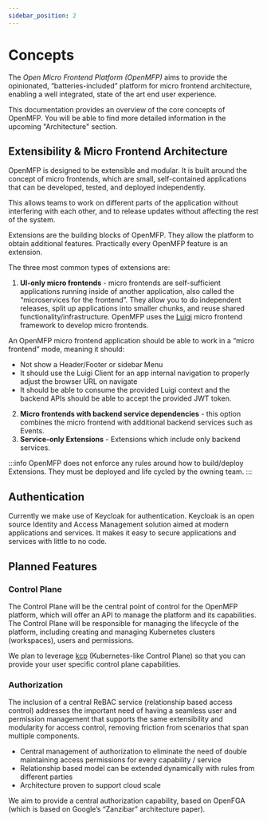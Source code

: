 ```yaml
---
sidebar_position: 2
---
```


# Concepts

The *Open Micro Frontend Platform (OpenMFP)* aims to provide the opinionated, “batteries-included” platform for micro frontend architecture, enabling a well integrated, state of the art end user experience.

This documentation provides an overview of the core concepts of OpenMFP. You will be able to find more detailed information in the upcoming "Architecture" section.

## Extensibility & Micro Frontend Architecture

OpenMFP is designed to be extensible and modular. It is built around the concept of micro frontends, which are small, self-contained applications that can be developed, tested, and deployed independently. 

This allows teams to work on different parts of the application without interfering with each other, and to release updates without affecting the rest of the system.

Extensions are the building blocks of OpenMFP. They allow the platform to obtain additional features. Practically every OpenMFP feature is an extension.

The three most common types of extensions are:

1. **UI-only micro frontends** - micro frontends are self-sufficient applications running inside of another application, also called the “microservices for the frontend”. They allow you to do independent releases, split up applications into smaller chunks, and reuse shared functionality/infrastructure. OpenMFP uses the [Luigi](https://luigi-project.io/) micro frontend framework to develop micro frontends.

An OpenMFP micro frontend application should be able to work in a “micro frontend” mode, meaning it should:
  * Not show a Header/Footer or sidebar Menu
  * It should use the Luigi Client for an app internal navigation to properly adjust the browser URL on navigate
  * It should be able to consume the provided Luigi context and the backend APIs should be able to accept the provided JWT token.
2. **Micro frontends with backend service dependencies** - this option combines the micro frontend with additional backend services such as Events.
3. **Service-only Extensions** - Extensions which include only backend services.

:::info
OpenMFP does not enforce any rules around how to build/deploy Extensions. They must be deployed and life cycled by the owning team.
:::

## Authentication

Currently we make use of Keycloak for authentication. Keycloak is an open source Identity and Access Management solution aimed at modern applications and services. It makes it easy to secure applications and services with little to no code.

## Planned Features

### Control Plane

The Control Plane will be the central point of control for the OpenMFP platform, which will offer an API to manage the platform and its capabilities. The Control Plane will be responsible for managing the lifecycle of the platform, including creating and managing Kubernetes clusters (workspaces), users and permissions.

We plan to leverage [kcp](https://www.kcp.io/) (Kubernetes-like Control Plane) so that you can provide your user specific control plane capabilities.

### Authorization

The inclusion of a central ReBAC service (relationship based access control) addresses the important need of having a seamless user and permission management that supports the same extensibility and modularity for access control, removing friction from scenarios that span multiple components.

- Central management of authorization to eliminate the need of double maintaining access permissions for every capability / service
- Relationship based model can be extended dynamically with rules from different parties
- Architecture proven to support cloud scale

We aim to provide a central authorization capability, based on OpenFGA (which is based on Google’s “Zanzibar” architecture paper).




